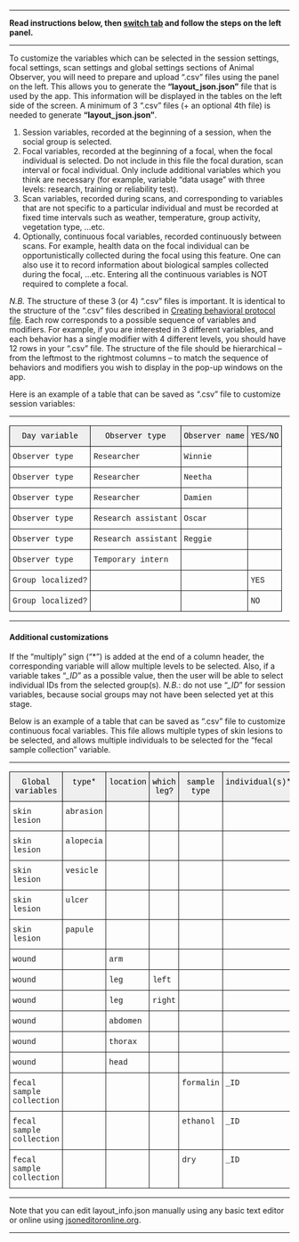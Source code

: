 ***


**Read instructions below, then <a id="link_to_sessionSetup" href="#" class="action-button">switch tab</a> and follow the steps on the left panel.**

***

To customize the variables which can be selected in the session settings, focal settings, scan settings and global settings sections of Animal Observer, you will need to prepare and upload ".csv" files using the panel on the left. This allows you to generate the **"layout_json.json"** file that is used by the app. This information will be displayed in the tables on the left side of the screen. A minimum of 3 ".csv" files (+ an optional 4th file) is needed to generate **"layout_json.json"**. 

1. Session variables, recorded at the beginning of a session, when the social group is selected.  
2. Focal variables, recorded at the beginning of a focal, when the focal individual is selected. Do not include in this file the focal duration, scan interval or focal individual. Only include additional variables which you think are necessary (for example, variable "data usage" with three levels: research, training or reliability test).
3. Scan variables, recorded during scans, and corresponding to variables that are not specific to a particular individual and must be recorded at fixed time intervals such as weather, temperature, group activity, vegetation type, ...etc.
4. Optionally, continuous focal variables, recorded continuously between scans. For example, health data on the focal individual can be opportunistically collected during the focal using this feature. One can also use it to record information about biological samples collected during the focal, ...etc. Entering all the continuous variables is NOT required to complete a focal.

*N.B.* The structure of these 3 (or 4) ".csv" files is important. It is identical to the structure of the ".csv" files described in <a id="link_to_structure2" href="#" class="action-button">Creating behavioral protocol file</a>. Each row corresponds to a possible sequence of variables and modifiers. For example, if you are interested in 3 different variables, and each behavior has a single modifier with 4 different levels, you should have 12 rows in your ".csv" file. The structure of the file should be hierarchical -- from the leftmost to the rightmost columns -- to match the sequence of behaviors and modifiers you wish to display in the pop-up windows on the app. 

Here is an example of a table that can be saved as ".csv" file to customize session variables:

***

<style type="text/css">
.tg  {border-collapse:collapse;border-spacing:0;}
.tg td{font-family:Arial, sans-serif;font-size:14px;padding:10px 5px;border-style:solid;border-width:1px;overflow:hidden;word-break:normal;}
.tg th{font-family:Arial, sans-serif;font-size:14px;font-weight:normal;padding:10px 5px;border-style:solid;border-width:1px;overflow:hidden;word-break:normal;}
.tg .tg-yw4l{font-family:"Courier New", Courier, monospace !important;;vertical-align:top}
.tg .tg-e2mf{font-family:"Courier New", Courier, monospace !important;;background-color:#efefef;color:#000000;text-align:center;vertical-align:top}
</style>
<table class="tg">
<tr>
<th class="tg-e2mf">Day variable</th>
<th class="tg-e2mf">Observer type</th>
<th class="tg-e2mf">Observer name</th>
<th class="tg-e2mf">YES/NO</th>
</tr>
<tr>
<td class="tg-yw4l">Observer type</td>
<td class="tg-yw4l">Researcher</td>
<td class="tg-yw4l">Winnie</td>
<td class="tg-yw4l"></td>
</tr>
<tr>
<td class="tg-yw4l">Observer type</td>
<td class="tg-yw4l">Researcher</td>
<td class="tg-yw4l">Neetha</td>
<td class="tg-yw4l"></td>
</tr>
<tr>
<td class="tg-yw4l">Observer type</td>
<td class="tg-yw4l">Researcher</td>
<td class="tg-yw4l">Damien</td>
<td class="tg-yw4l"></td>
</tr>
<tr>
<td class="tg-yw4l">Observer type</td>
<td class="tg-yw4l">Research assistant</td>
<td class="tg-yw4l">Oscar</td>
<td class="tg-yw4l"></td>
</tr>
<tr>
<td class="tg-yw4l">Observer type</td>
<td class="tg-yw4l">Research assistant</td>
<td class="tg-yw4l">Reggie</td>
<td class="tg-yw4l"></td>
</tr>
<tr>
<td class="tg-yw4l">Observer type</td>
<td class="tg-yw4l">Temporary intern</td>
<td class="tg-yw4l"></td>
<td class="tg-yw4l"></td>
</tr>
<tr>
<td class="tg-yw4l">Group localized?</td>
<td class="tg-yw4l"></td>
<td class="tg-yw4l"></td>
<td class="tg-yw4l">YES</td>
</tr>
<tr>
<td class="tg-yw4l">Group localized?</td>
<td class="tg-yw4l"></td>
<td class="tg-yw4l"></td>
<td class="tg-yw4l">NO</td>
</tr>
</table>

***

#### Additional customizations

If the "multiply" sign ("\*") is added at the end of a column header, the corresponding variable will allow multiple levels to be selected.
Also, if a variable takes "*\_ID*" as a possible value, then the user will be able to select individual IDs from the selected group(s). *N.B.*: do not use "*\_ID*" for session variables, because social groups may not have been selected yet at this stage.

Below is an example of a table that can be saved as ".csv" file to customize continuous focal variables. This file allows multiple types of skin lesions to be selected, and allows multiple individuals to be selected for the "fecal sample collection" variable.

***

<style type="text/css">
.tg{border-collapse:collapse;border-spacing:0;}
.tg td{font-family:Arial, sans-serif;font-size:14px;padding:10px 5px;border-style:solid;border-width:1px;overflow:hidden;word-break:normal;}
.tg th{font-family:Arial, sans-serif;font-size:14px;font-weight:normal;padding:10px 5px;border-style:solid;border-width:1px;overflow:hidden;word-break:normal;}
.tg .tg-yw4l{font-family:"Courier New", Courier, monospace !important;;vertical-align:top}
.tg .tg-e2mf{font-family:"Courier New", Courier, monospace !important;;background-color:#efefef;color:#000000;text-align:center;vertical-align:top}
</style>
<table class="tg">
<tr>
<th class="tg-e2mf">Global variables</th>
<th class="tg-e2mf">type*</th>
<th class="tg-e2mf">location</th>
<th class="tg-e2mf">which leg?</th>
<th class="tg-e2mf">sample type</th>
<th class="tg-e2mf">individual(s)*</th>
</tr>
<tr>
<td class="tg-yw4l">skin lesion</td>
<td class="tg-yw4l">abrasion</td>
<td class="tg-yw4l"></td>
<td class="tg-yw4l"></td>
<td class="tg-yw4l"></td>
<td class="tg-yw4l"></td>
</tr>
<tr>
<td class="tg-yw4l">skin lesion</td>
<td class="tg-yw4l">alopecia</td>
<td class="tg-yw4l"></td>
<td class="tg-yw4l"></td>
<td class="tg-yw4l"></td>
<td class="tg-yw4l"></td>
</tr>
<tr>
<td class="tg-yw4l">skin lesion</td>
<td class="tg-yw4l">vesicle</td>
<td class="tg-yw4l"></td>
<td class="tg-yw4l"></td>
<td class="tg-yw4l"></td>
<td class="tg-yw4l"></td>
</tr>
<tr>
<td class="tg-yw4l">skin lesion</td>
<td class="tg-yw4l">ulcer</td>
<td class="tg-yw4l"></td>
<td class="tg-yw4l"></td>
<td class="tg-yw4l"></td>
<td class="tg-yw4l"></td>
</tr>
<tr>
<td class="tg-yw4l">skin lesion</td>
<td class="tg-yw4l">papule</td>
<td class="tg-yw4l"></td>
<td class="tg-yw4l"></td>
<td class="tg-yw4l"></td>
<td class="tg-yw4l"></td>
</tr>
<tr>
<td class="tg-yw4l">wound</td>
<td class="tg-yw4l"></td>
<td class="tg-yw4l">arm</td>
<td class="tg-yw4l"></td>
<td class="tg-yw4l"></td>
<td class="tg-yw4l"></td>
</tr>
<tr>
<td class="tg-yw4l">wound</td>
<td class="tg-yw4l"></td>
<td class="tg-yw4l">leg</td>
<td class="tg-yw4l">left</td>
<td class="tg-yw4l"></td>
<td class="tg-yw4l"></td>
</tr>
<tr>
<td class="tg-yw4l">wound</td>
<td class="tg-yw4l"></td>
<td class="tg-yw4l">leg</td>
<td class="tg-yw4l">right</td>
<td class="tg-yw4l"></td>
<td class="tg-yw4l"></td>
</tr>
<tr>
<td class="tg-yw4l">wound</td>
<td class="tg-yw4l"></td>
<td class="tg-yw4l">abdomen</td>
<td class="tg-yw4l"></td>
<td class="tg-yw4l"></td>
<td class="tg-yw4l"></td>
</tr>
<tr>
<td class="tg-yw4l">wound</td>
<td class="tg-yw4l"></td>
<td class="tg-yw4l">thorax</td>
<td class="tg-yw4l"></td>
<td class="tg-yw4l"></td>
<td class="tg-yw4l"></td>
</tr>
<tr>
<td class="tg-yw4l">wound</td>
<td class="tg-yw4l"></td>
<td class="tg-yw4l">head</td>
<td class="tg-yw4l"></td>
<td class="tg-yw4l"></td>
<td class="tg-yw4l"></td>
</tr>
<tr>
<td class="tg-yw4l">fecal sample collection</td>
<td class="tg-yw4l"></td>
<td class="tg-yw4l"></td>
<td class="tg-yw4l"></td>
<td class="tg-yw4l">formalin</td>
<td class="tg-yw4l">_ID</td>
</tr>
<tr>
<td class="tg-yw4l">fecal sample collection</td>
<td class="tg-yw4l"></td>
<td class="tg-yw4l"></td>
<td class="tg-yw4l"></td>
<td class="tg-yw4l">ethanol</td>
<td class="tg-yw4l">_ID</td>
</tr>
<tr>
<td class="tg-yw4l">fecal sample collection</td>
<td class="tg-yw4l"></td>
<td class="tg-yw4l"></td>
<td class="tg-yw4l"></td>
<td class="tg-yw4l">dry</td>
<td class="tg-yw4l">_ID</td>
</tr>
</table>

***
Note that you can edit layout_info.json manually using any basic text editor or online using [jsoneditoronline.org](http://www.jsoneditoronline.org).

***

